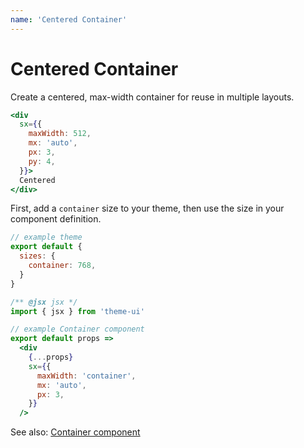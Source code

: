 ```yaml
---
name: 'Centered Container'
---
```


# Centered Container

Create a centered, max-width container for reuse in multiple layouts.

```jsx live
<div
  sx={{
    maxWidth: 512,
    mx: 'auto',
    px: 3,
    py: 4,
  }}>
  Centered
</div>
```

First, add a `container` size to your theme,
then use the size in your component definition.

```js
// example theme
export default {
  sizes: {
    container: 768,
  }
}
```

```jsx
/** @jsx jsx */
import { jsx } from 'theme-ui'

// example Container component
export default props =>
  <div
    {...props}
    sx={{
      maxWidth: 'container',
      mx: 'auto',
      px: 3,
    }}
  />
```

See also: [Container component](/components/container)
